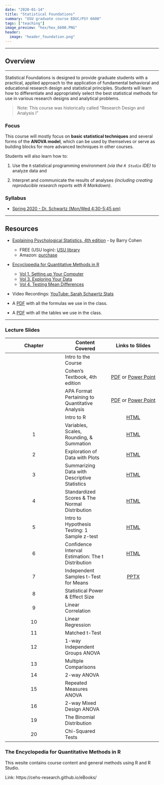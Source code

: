 ```yaml
---
date: "2020-01-14"
title: "Statistical Foundations"
summary: "USU graduate course EDUC/PSY 6600"
tags: ["teaching"]
image_preview: "hex/hex_6600.PNG"
header:
  image: "header_foundation.png"
---
```



<!-- Note: image relative to `static/img/` folder  -->

-------

## Overview

------

Statistical Foundations is designed to provide graduate students with a practical, applied approach to the application of fundamental behavioral and educational research design and statistical principles. Students will learn how to differentiate and appropriately select the best statistical methods for use in various research designs and analytical problems. 


> Note: This course was historically called "Research Design and
Analysis I"


### Focus

This course will mostly focus on **basic statistical techniques** and several forms of the **ANOVA model**, which can be used by themselves or serve as building blocks for more advanced techniques in other courses. 

Students will also learn how to:    

1. Use the `R` statistical programming environment *(via the `R Studio` IDE)* to analyze data and     

2. Interpret and communicate the results of analyses *(including creating reproducible research reports with R Markdown)*.


### Syllabus

* [Spring 2020 - Dr. Schwartz (Mon/Wed 4:30-5:45 pm)](https://cehs-research.github.io/PSY-6600_public/syllabi/EDUCPSY 6600 Syllabus Spr2020.pdf)

-----

## Resources

* [Explaining Psychological Statistics, 4th edition](https://www.wiley.com/en-us/Explaining+Psychological+Statistics%2C+4th+Edition-p-9781118436608) - by Barry Cohen
    - FREE (USU login): [USU library](http://site.ebrary.com/lib/usulibraries/reader.action?docID=10809658)
    - Amazon: [purchase](https://www.amazon.com/Explaining-Psychological-Statistics-Barry-Cohen/dp/1118436601/ref=sr_1_1?crid=3KP6RN97BRFG2&keywords=explaining+psychological+statistics&qid=1579810220&sprefix=explaining+psych%2Caps%2C217&sr=8-1)


* [Encyclopedia for Quantitative Methods in R](https://cehs-research.github.io/eBooks/)
    - [Vol 1. Setting up Your Computer](https://cehs-research.github.io/eBook_install)
    - [Vol 3. Exploring Your Data](https://cehs-research.github.io/eBook_explore/)
    - [Vol 4. Testing Mean Differences](https://cehs-research.github.io/eBook_ANOVA/)

* Video Recordings: [YouTube: Sarah Schawrtz Stats](https://www.youtube.com/channel/UCbkTRp5FeSNIWeueyqBVPkA)

* A [PDF](https://cehs-research.github.io/PSY-6600_public/psy6600 formula sheet (filled in).pdf) with all the formulas we use in the class.
* A [PDF](https://cehs-research.github.io/PSY-6600_public/psy6600 statistical tables.pdf.pdf) with all the tables we use in the class.

-----

### Lecture Slides

| Chapter | Content Covered | Links to Slides |
|:-------:| ------- |:------:|
|    | Intro to the Course | |
|    | Cohen's Textbook, 4th edition | [PDF](https://cehs-research.github.io/PSY-6600_public/slides/ch0_cohen_textbook_4ed.pdf) or [Power Point](https://cehs-research.github.io/PSY-6600_public/slides/ch0_cohen_textbook_4ed.pptx) |
|    | APA Format Pertaining to Quantitative Analysis | [PDF](https://cehs-research.github.io/PSY-6600_public/slides/ch0_apa_6th.pdf) or [Power Point](https://cehs-research.github.io/PSY-6600_public/slides/ch0_apa_6th.pptx) |
|    | Intro to R | [HTML](https://cehs-research.github.io/PSY-6600_public/slides/ch0_intro_r.html) |
| 1  | Variables, Scales, Rounding, & Summation | [HTML](https://cehs-research.github.io/PSY-6600_public/slides/ch1_intro_stat.html)  |
| 2  | Exploration of Data with Plots | [HTML](https://cehs-research.github.io/PSY-6600_public/slides/ch2_plots.html)  |
| 3  | Summarizing Data with Descriptive Statistics | [HTML](https://cehs-research.github.io/PSY-6600_public/slides/ch3_center_spread.html)  |
| 4  | Standardized Scores & The Normal Distribution | [HTML](https://cehs-research.github.io/PSY-6600_public/slides/ch4_z_scores.html) |
| 5  | Intro to Hypothesis Testing: 1 Sample z-test | [HTML](https://cehs-research.github.io/PSY-6600_public/slides/ch5_inference.html)|
| 6  | Confidence Interval Estimation: The t Distribution | [HTML](https://cehs-research.github.io/PSY-6600_public/slides/ch6_ci_t-dist.html) |
| 7  | Independent Samples t-Test for Means | [PPTX](https://cehs-research.github.io/PSY-6600_public/slides/ch7_t-test.pptx)|
| 8  | Statistical Power & Effect Size | |
| 9  | Linear Correlation | |
| 10 | Linear Regression | |
| 11 | Matched t-Test | |
| 12 | 1-way Independent Groups ANOVA | |
| 13 | Multiple Comparisons | |
| 14 | 2-way ANOVA | |
| 15 | Repeated Measures ANOVA | |
| 16 | 2-way Mixed Design ANOVA | |
| 19 | The Binomial Distribution | |
| 20 | Chi-Squared Tests | |




### The Encyclopedia for Quantitative Methods in R



This wesite contains course content and general methods using R and R Studio.

 Link: https://cehs-research.github.io/eBooks/ 


